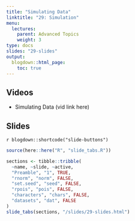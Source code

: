 ```yaml
---
title: "Simulating Data"
linktitle: "29: Simulation"
menu:
  lectures:
    parent: Advanced Topics
    weight: 3
type: docs
slides: "29-slides"
output:
  blogdown::html_page:
    toc: true
---
```


## Videos

- Simulating Data (vid link here)

## Slides

`r blogdown::shortcode("slide-buttons")`

```r

source(here::here("R", "slide_tabs.R"))

sections <- tibble::tribble(
  ~name, ~slide, ~active,
  "Preamble", "1", TRUE,
  "rnorm", "norm", FALSE,
  "set.seed", "seed", FALSE,
  "rpois", "pois", FALSE,
  "characters", "chars", FALSE,
  "datasets", "dat", FALSE
)
slide_tabs(sections, "/slides/29-slides.html")
```